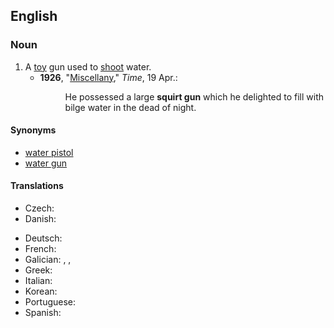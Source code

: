 ==English==

===Noun===
{{en-noun}}

# A [[toy]] gun used to [[shoot]] water.
#* '''1926''', "[http://www.time.com/time/magazine/article/0,9171,729168-2,00.html Miscellany]," ''Time'', 19 Apr.:
#*: He possessed a large '''squirt gun''' which he delighted to fill with bilge water in the dead of night.

====Synonyms====
* [[water pistol]]
* [[water gun]]

====Translations====
{{trans-top|a toy gun used to shoot water}}
* Czech: {{t|cs|stříkací pistole|f}}
* Danish: {{t+|da|vandpistol|c}}
{{trans-mid}}
* Deutsch: {{t+|de|Wasserpistole|f}}
* French: {{t+|fr|pistolet à eau|m}}
* Galician: {{t|gl|sucho}}, {{t|gl|cichote|m}}, {{t|gl|xiringa|f}}
* Greek: {{t|el|νεροπίστολο}}
* Italian: {{t|it|pistola ad acqua|f}}
* Korean: {{t+|ko|물총}}
* Portuguese: {{t|pt|pistola d'água|f}}
* Spanish: {{t|es|pistola de agua|f}}
{{trans-bottom}}